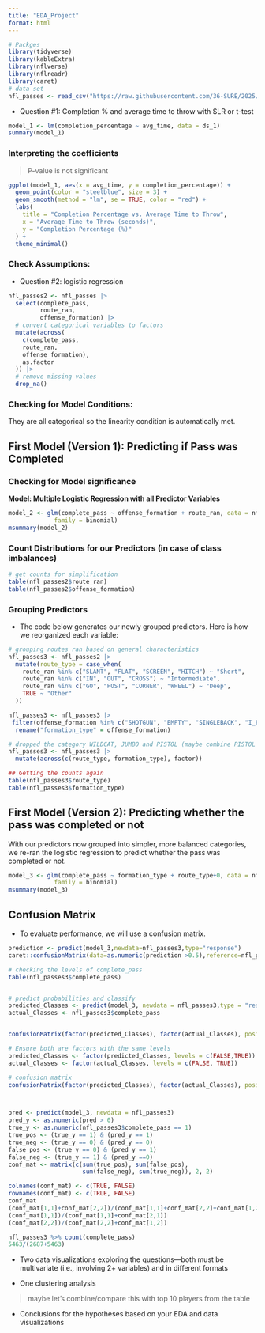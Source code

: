 ```yaml
---
title: "EDA_Project"
format: html
---
```


```r
# Packges
library(tidyverse)
library(kableExtra)
library(nflverse)
library(nflreadr)
library(caret)
# data set
nfl_passes <- read_csv("https://raw.githubusercontent.com/36-SURE/2025/main/data/nfl_passes.csv")
```
- Question #1: Completion % and average time to throw with SLR or t-test

```r
model_1 <- lm(completion_percentage ~ avg_time, data = ds_1)
summary(model_1)
```
### Interpreting the coefficients

> P-value is not significant


```r

ggplot(model_1, aes(x = avg_time, y = completion_percentage)) +
  geom_point(color = "steelblue", size = 3) +
  geom_smooth(method = "lm", se = TRUE, color = "red") +
  labs(
    title = "Completion Percentage vs. Average Time to Throw",
    x = "Average Time to Throw (seconds)",
    y = "Completion Percentage (%)"
  ) +
  theme_minimal()

```

### Check Assumptions:

> 


- Question #2: logistic regression


```r
nfl_passes2 <- nfl_passes |>
  select(complete_pass, 
         route_ran,
         offense_formation) |>
  # convert categorical variables to factors
  mutate(across(
    c(complete_pass,
    route_ran,
    offense_formation),
    as.factor
  )) |>
  # remove missing values
  drop_na()
```


### Checking for Model Conditions:

They are all categorical so the linearity condition is automatically met.


## First Model (Version 1): Predicting if Pass was Completed


### Checking for Model significance

**Model: Multiple Logistic Regression with all Predictor Variables**

```r
model_2 <- glm(complete_pass ~ offense_formation + route_ran, data = nfl_passes2, 
             family = binomial)
msummary(model_2)
```
### Count Distributions for our Predictors (in case of class imbalances)

```r
# get counts for simplification 
table(nfl_passes2$route_ran)
table(nfl_passes2$offense_formation)
```
### Grouping Predictors

- The code below generates our newly grouped predictors. Here is how we reorganized each variable:

```r
# grouping routes ran based on general characteristics
nfl_passes3 <- nfl_passes2 |>
  mutate(route_type = case_when(
    route_ran %in% c("SLANT", "FLAT", "SCREEN", "HITCH") ~ "Short",
    route_ran %in% c("IN", "OUT", "CROSS") ~ "Intermediate",
    route_ran %in% c("GO", "POST", "CORNER", "WHEEL") ~ "Deep",
    TRUE ~ "Other"
  ))

nfl_passes3 <- nfl_passes3 |>
 filter(offense_formation %in% c("SHOTGUN", "EMPTY", "SINGLEBACK", "I_FORM")) |>
  rename("formation_type" = offense_formation)

# dropped the category WILDCAT, JUMBO and PISTOL (maybe combine PISTOL and JUMBO??)
nfl_passes3 <- nfl_passes3 |>
  mutate(across(c(route_type, formation_type), factor))

## Getting the counts again
table(nfl_passes3$route_type)
table(nfl_passes3$formation_type)
```


## First Model (Version 2): Predicting whether the pass was completed or not

With our predictors now grouped into simpler, more balanced categories, we re-ran the logistic regression to predict whether the pass was completed or not.


```r
model_3 <- glm(complete_pass ~ formation_type + route_type+0, data = nfl_passes3, 
             family = binomial)
msummary(model_3)
```

## Confusion Matrix

- To evaluate performance, we will use a confusion matrix.

```r
prediction <- predict(model_3,newdata=nfl_passes3,type="response") 
caret::confusionMatrix(data=as.numeric(prediction >0.5),reference=nfl_passes3$complete_pass)
```


```r
# checking the levels of complete_pass
table(nfl_passes3$complete_pass)


# predict probabilities and classify
predicted_Classes <- predict(model_3, newdata = nfl_passes3,type = "response") >= 0.5
actual_Classes <- nfl_passes3$complete_pass


confusionMatrix(factor(predicted_Classes), factor(actual_Classes), positive = "TRUE")

# Ensure both are factors with the same levels
predicted_Classes <- factor(predicted_Classes, levels = c(FALSE,TRUE))
actual_Classes <- factor(actual_Classes, levels = c(FALSE, TRUE))

# confusion matrix
confusionMatrix(factor(predicted_Classes), factor(actual_Classes), positive = "TRUE")



pred <- predict(model_3, newdata = nfl_passes3)
pred_y <- as.numeric(pred > 0)
true_y <- as.numeric(nfl_passes3$complete_pass == 1)
true_pos <- (true_y == 1) & (pred_y == 1)
true_neg <- (true_y == 0) & (pred_y == 0)
false_pos <- (true_y == 0) & (pred_y == 1)
false_neg <- (true_y == 1) & (pred_y ==0)
conf_mat <- matrix(c(sum(true_pos), sum(false_pos),
                     sum(false_neg), sum(true_neg)), 2, 2)

colnames(conf_mat) <- c(TRUE, FALSE)
rownames(conf_mat) <- c(TRUE, FALSE)
conf_mat
(conf_mat[1,1]+conf_mat[2,2])/(conf_mat[1,1]+conf_mat[2,2]+conf_mat[1,2]+conf_mat[2,1]) #accuracy
(conf_mat[1,1])/(conf_mat[1,1]+conf_mat[2,1])
(conf_mat[2,2])/(conf_mat[2,2]+conf_mat[1,2])

nfl_passes3 %>% count(complete_pass)
5463/(2687+5463)
```






- Two data visualizations exploring the questions—both must be multivariate 
(i.e., involving 2+ variables) and in different formats



- One clustering analysis

> maybe let's combine/compare this with top 10 players from the table

- Conclusions for the hypotheses based on your EDA and data visualizations


